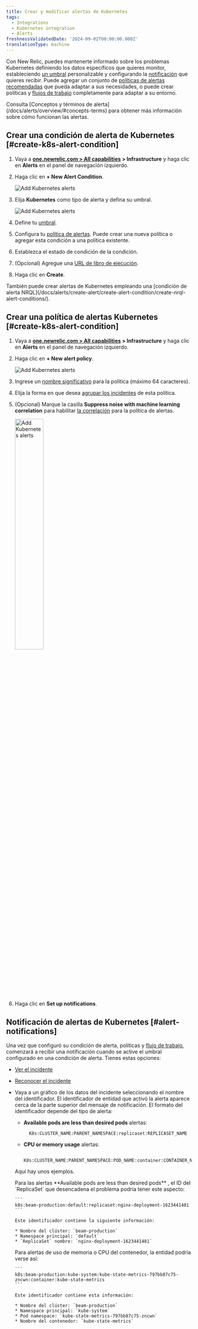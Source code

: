 ```yaml
---
title: Crear y modificar alertas de Kubernetes
tags:
  - Integrations
  - Kubernetes integration
  - Alerts
freshnessValidatedDate: '2024-09-02T00:00:00.000Z'
translationType: machine
---
```


Con New Relic, puedes mantenerte informado sobre los problemas Kubernetes definiendo los datos específicos que quieres monitor, estableciendo [un umbral](/docs/alerts/create-alert/set-thresholds/set-thresholds-alert-condition/) personalizable y configurando la [notificación](/docs/alerts/get-notified/intro-notifications/) que quieres recibir. Puede agregar un conjunto de [políticas de alertas recomendadas](/docs/kubernetes-pixie/kubernetes-integration/installation/recommended-alert-policies) que pueda adaptar a sus necesidades, o puede crear políticas y [flujos de trabajo](/docs/alerts/get-notified/incident-workflows/) completamente <InlinePopover type="alerts" />para adaptar a su entorno.

<Callout variant="tip">
  Consulta [Conceptos y términos de alerta](/docs/alerts/overview/#concepts-terms) para obtener más información sobre cómo funcionan las alertas.
</Callout>

## Crear una condición de alerta de Kubernetes [#create-k8s-alert-condition]

1. Vaya a <DNT>**[one.newrelic.com &gt; All capabilities](https://one.newrelic.com/all-capabilities) &gt; Infrastructure**</DNT> y haga clic en <DNT>**Alerts**</DNT> en el panel de navegación izquierdo.

2. Haga clic en <DNT>**+ New Alert Condition**</DNT>.

   <img title="Kubernetes - new alert condition" alt="Add Kubernetes alerts" src="/images/kubernetes_screenshot-crop_new-alert-condition-button.webp" />

3. Elija <DNT>**Kubernetes**</DNT> como tipo de alerta y defina su umbral.

   <img title="Kubernetes - new alert condition" alt="Add Kubernetes alerts" src="/images/kubernetes_screenshot-crop_create_alert_condition.webp" />

4. Define tu [umbral](/docs/alerts/create-alert/set-thresholds/set-thresholds-alert-condition/).

5. Configura tu [política de alertas](/docs/alerts/organize-alerts/create-edit-or-find-alert-policy/). Puede crear una nueva política o agregar esta condición a una política existente.

6. Establezca el estado de condición de la condición.

7. (Opcional) Agregue una [URL de libro de ejecución](/docs/alerts/create-alert/condition-details/provide-runbook-instructions-alert-activity).

8. Haga clic en <DNT>**Create**</DNT>.

<Callout variant="tip">
  También puede crear alertas de Kubernetes empleando una [condición de alerta NRQL](/docs/alerts/create-alert/create-alert-condition/create-nrql-alert-conditions/).
</Callout>

## Crear una política de alertas Kubernetes [#create-k8s-alert-condition]

1. Vaya a <DNT>**[one.newrelic.com &gt; All capabilities](https://one.newrelic.com/all-capabilities) &gt; Infrastructure**</DNT> y haga clic en <DNT>**Alerts**</DNT> en el panel de navegación izquierdo.

2. Haga clic en <DNT>**+ New alert policy**</DNT>.

   <img title="Kubernetes - new alert condition" alt="Add Kubernetes alerts" src="/images/kubernetes_screenshot-crop_new-alert-policy-button.webp" />

3. Ingrese un [nombre significativo](/docs/alerts/organize-alerts/create-edit-or-find-alert-policy/#best-practices-policies) para la política (máximo 64 caracteres).

4. Elija la forma en que desea [agrupar los incidentes](/docs/alerts/organize-alerts/specify-when-alerts-create-incidents/#preference-options) de esta política.

5. (Opcional) Marque la casilla <DNT>**Suppress noise with machine learning correlation**</DNT> para habilitar [la correlación](/docs/alerts/organize-alerts/change-applied-intelligence-correlation-logic-decisions/) para la política de alertas.

   <img width="40%;" title="Kubernetes - new alert condition" alt="Add Kubernetes alerts" src="/images/kubernetes_screenshot-crop_create_alert_policy.webp" />

6. Haga clic en <DNT>**Set up notifications**</DNT>.

## Notificación de alertas de Kubernetes [#alert-notifications]

Una vez que configuró su condición de alerta, políticas y [flujo de trabajo](/docs/alerts/get-notified/incident-workflows/), comenzará a recibir una notificación cuando se active el umbral configurado en una condición de alerta. Tienes estas opciones:

* [Ver el incidente](/docs/alerts/incident-management/view-event-details-incidents/)

* [Reconocer el incidente](/docs/alerts/get-notified/acknowledge-alert-incidents/)

* Vaya a un gráfico de los datos del incidente seleccionando el nombre del identificador. El identificador de entidad que activó la alerta aparece cerca de la parte superior del mensaje de notificación. El formato del identificador depende del tipo de alerta:

  * <DNT>**Available pods are less than desired pods**</DNT> alertas:

    ```
      K8s:CLUSTER_NAME:PARENT_NAMESPACE:replicaset:REPLICASET_NAME
    ```

  * <DNT>**CPU or memory usage**</DNT> alertas:

    ```
      K8s:CLUSTER_NAME:PARENT_NAMESPACE:POD_NAME:container:CONTAINER_NAME
    ```

  Aquí hay unos ejemplos.

  <CollapserGroup>
    <Collapser id="pod-alerts" title="Ejemplo de notificación de alerta de pod">
      Para las alertas <DNT>**Available pods are less than desired pods**</DNT> , el ID del `ReplicaSet` que desencadena el problema podría tener este aspecto:

      ```
      k8s:beam-production:default:replicaset:nginx-deployment-1623441481
      ```

      Este identificador contiene la siguiente información:

      * Nombre del clúster: `beam-production`
      * Namespace principal: `default`
      * `ReplicaSet` nombre: `nginx-deployment-1623441481`
    </Collapser>

    <Collapser id="container-resource" title="Ejemplo de notificación de recursos de contenedor">
      Para alertas de uso de memoria o CPU del contenedor, la entidad podría verse así:

      ```
      k8s:beam-production:kube-system:kube-state-metrics-797bb87c75-zncwn:container:kube-state-metrics
      ```

      Este identificador contiene esta información:

      * Nombre del clúster: `beam-production`
      * Namespace principal: `kube-system`
      * Pod namespace: `kube-state-metrics-797bb87c75-zncwn`
      * Nombre del contenedor: `kube-state-metrics`
    </Collapser>
  </CollapserGroup>